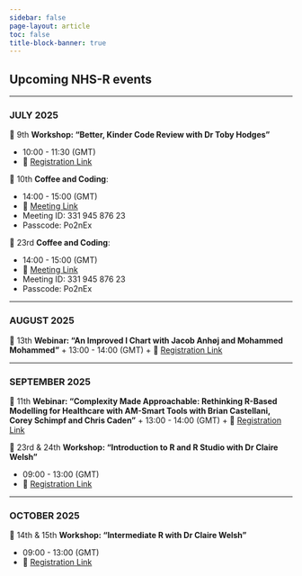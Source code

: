 ```yaml
---
sidebar: false
page-layout: article
toc: false
title-block-banner: true
---
```


## Upcoming NHS-R events

------

### JULY 2025

📆 9th **Workshop: "Better, Kinder Code Review with Dr Toby Hodges"**

  + 10:00 - 11:30 (GMT)
  + 🔗 [Registration Link](https://gbr01.safelinks.protection.outlook.com/?url=https%3A%2F%2Fsubstack.com%2Fredirect%2F20d3723e-439d-4944-a166-a395047c1b4f%3Fj%3DeyJ1IjoiNWptcmZvIn0.hDMD6vq0uokyLghtQmVfbASWmqqbnrS6owqhW8wuDtA&data=05%7C02%7Ccaileigh.solomenca%40nhs.net%7C13325ee7044c40f6efbe08ddb88fbe87%7C37c354b285b047f5b22207b48d774ee3%7C0%7C0%7C638869649779195170%7CUnknown%7CTWFpbGZsb3d8eyJFbXB0eU1hcGkiOnRydWUsIlYiOiIwLjAuMDAwMCIsIlAiOiJXaW4zMiIsIkFOIjoiTWFpbCIsIldUIjoyfQ%3D%3D%7C0%7C%7C%7C&sdata=r2PzRVjAcYRbFbkdnV%2F5rfnSlvM%2BwCLt4D7SO94Ii9Q%3D&reserved=0)

📆 10th **Coffee and Coding**:

  + 14:00 - 15:00 (GMT)
  + 🔗 [Meeting Link](https://teams.microsoft.com/l/meetup-join/19%3ameeting_N2RjNTk0ZjItZmYzMS00ZTNlLTgyNzgtNWIzNjE1MmUyNTM3%40thread.v2/0?context=%7b%22Tid%22%3a%2237c354b2-85b0-47f5-b222-07b48d774ee3%22%2c%22Oid%22%3a%22a530dd85-162a-4e04-9d49-b8fd329ec75c%22%7d)
  + Meeting ID: 331 945 876 23
  + Passcode: Po2nEx
  
📆 23rd **Coffee and Coding**:

  + 14:00 - 15:00 (GMT)
  + 🔗 [Meeting Link](https://teams.microsoft.com/l/meetup-join/19%3ameeting_N2RjNTk0ZjItZmYzMS00ZTNlLTgyNzgtNWIzNjE1MmUyNTM3%40thread.v2/0?context=%7b%22Tid%22%3a%2237c354b2-85b0-47f5-b222-07b48d774ee3%22%2c%22Oid%22%3a%22a530dd85-162a-4e04-9d49-b8fd329ec75c%22%7d)
  + Meeting ID: 331 945 876 23
  + Passcode: Po2nEx


-------

### AUGUST 2025

📆 13th **Webinar: "An Improved I Chart with Jacob Anhøj and Mohammed Mohammed"**
  + 13:00 - 14:00 (GMT)
  + 🔗 [Registration Link](https://gbr01.safelinks.protection.outlook.com/?url=https%3A%2F%2Fsubstack.com%2Fredirect%2F7be90474-fbf6-4a6a-99f4-b5d8a6928fdd%3Fj%3DeyJ1IjoiNWptcmZvIn0.hDMD6vq0uokyLghtQmVfbASWmqqbnrS6owqhW8wuDtA&data=05%7C02%7Ccaileigh.solomenca%40nhs.net%7C13325ee7044c40f6efbe08ddb88fbe87%7C37c354b285b047f5b22207b48d774ee3%7C0%7C0%7C638869649779168070%7CUnknown%7CTWFpbGZsb3d8eyJFbXB0eU1hcGkiOnRydWUsIlYiOiIwLjAuMDAwMCIsIlAiOiJXaW4zMiIsIkFOIjoiTWFpbCIsIldUIjoyfQ%3D%3D%7C0%7C%7C%7C&sdata=s2KfcU91KoxeKR4dZedUP8S6pYqDaJ92tbtyDfpr%2FGk%3D&reserved=0)

-------

### SEPTEMBER 2025

📆 11th **Webinar: "Complexity Made Approachable: Rethinking R-Based Modelling for Healthcare with AM-Smart Tools with Brian Castellani, Corey Schimpf and Chris Caden"**
  + 13:00 - 14:00 (GMT)
  + 🔗 [Registration Link](https://gbr01.safelinks.protection.outlook.com/?url=https%3A%2F%2Fsubstack.com%2Fredirect%2Fb6e9f3bf-4d7f-4b89-966b-92086c842fd7%3Fj%3DeyJ1IjoiNWptcmZvIn0.hDMD6vq0uokyLghtQmVfbASWmqqbnrS6owqhW8wuDtA&data=05%7C02%7Ccaileigh.solomenca%40nhs.net%7C13325ee7044c40f6efbe08ddb88fbe87%7C37c354b285b047f5b22207b48d774ee3%7C0%7C0%7C638869649779181955%7CUnknown%7CTWFpbGZsb3d8eyJFbXB0eU1hcGkiOnRydWUsIlYiOiIwLjAuMDAwMCIsIlAiOiJXaW4zMiIsIkFOIjoiTWFpbCIsIldUIjoyfQ%3D%3D%7C0%7C%7C%7C&sdata=ldHyju03Y0jGL%2FTErecTrsuLxSvr1pzpgedKgZsa1T0%3D&reserved=0)

📆 23rd & 24th **Workshop: "Introduction to R and R Studio with Dr Claire Welsh"**

  + 09:00 - 13:00 (GMT)
  + 🔗 [Registration Link](https://forms.office.com/Pages/ResponsePage.aspx?id=slTDN7CF9UeyIge0jXdO44XdMKUqFgROnUm4_TKex1xUMjhVRENHS1lTU0gzSjRUWTdJUzBHVVk0My4u)

-------

### OCTOBER 2025

📆 14th & 15th **Workshop: "Intermediate R with Dr Claire Welsh"**

  + 09:00 - 13:00 (GMT)
  + 🔗 [Registration Link](https://forms.office.com/Pages/ResponsePage.aspx?id=slTDN7CF9UeyIge0jXdO44XdMKUqFgROnUm4_TKex1xUOE9XTEM3RFZNWFY2Qlg5TUpZQ0YxT0IxVi4u)

